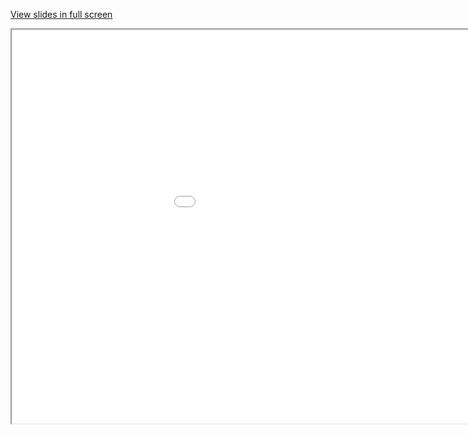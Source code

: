 [View slides in full screen](slides/index.html)

<div>

```{=html}
<iframe class="slide-deck" src="slides/" height="630" width="1120"></iframe>
```

</div>
